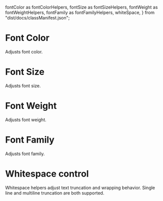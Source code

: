   fontColor as fontColorHelpers,
  fontSize as fontSizeHelpers,
  fontWeight as fontWeightHelpers,
  fontFamily as fontFamilyHelpers,
  whiteSpace,
} from "dist/docs/classManifest.json";

<Meta of={FontStories} />

# Font Color

Adjusts font color.

<Canvas of={FontStories.FontColor} />

# Font Size

Adjusts font size.

<Canvas of={FontStories.FontSize} />

# Font Weight

Adjusts font weight.

<Canvas of={FontStories.FontWeight} />

# Font Family

Adjusts font family.

<Canvas of={FontStories.FontFamily} />

# Whitespace control

Whitespace helpers adjust text truncation and wrapping behavior.
Single line and multiline truncation are both supported.

<Canvas of={FontStories.WhitespaceControl} />
